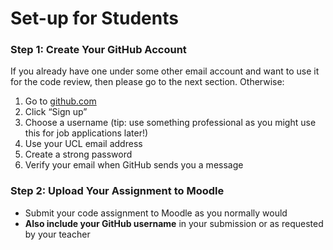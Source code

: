 # Set-up for Students

### Step 1: Create Your GitHub Account

If you already have one under some other email account and want to use it for the code review, then please go to the next section. Otherwise:

1. Go to [github.com](https://github.com)
2. Click "Sign up" 
3. Choose a username (tip: use something professional as you might use this for job applications later!)
4. Use your UCL email address
5. Create a strong password
6. Verify your email when GitHub sends you a message

### Step 2: Upload Your Assignment to Moodle
- Submit your code assignment to Moodle as you normally would
- **Also include your GitHub username** in your submission or as requested by your teacher


